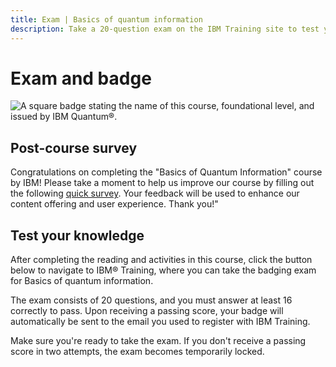 ```yaml
---
title: Exam | Basics of quantum information
description: Take a 20-question exam on the IBM Training site to test your quantum information skills and receive a badge through Credly.
---
```


# Exam and badge

![A square badge stating the name of this course, foundational level, and issued by IBM Quantum&reg;.](/learning/images/courses/basics-of-quantum-information/exam/badge.avif)

## Post-course survey

Congratulations on completing the "Basics of Quantum Information" course by IBM! Please take a moment to help us improve our course by filling out the following [quick survey](https://your.feedback.ibm.com/jfe/form/SV_9WuCWHSXP8rXo7Y). Your feedback will be used to enhance our content offering and user experience. Thank you!"

## Test your knowledge

After completing the reading and activities in this course, click the button below to navigate to IBM&reg; Training, where you can take the badging exam for Basics of quantum information.

The exam consists of 20 questions, and you must answer at least 16 correctly to pass. Upon receiving a passing score, your badge will automatically be sent to the email you used to register with IBM Training.

Make sure you're ready to take the exam. If you don't receive a passing score in two attempts, the exam becomes temporarily locked.

<LaunchExamButton href="https://www.ibm.com/training/course/basics-of-quantum-information-badge-quiz-DL46101G" />